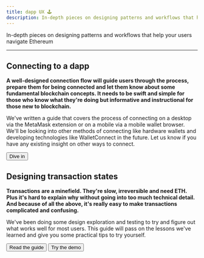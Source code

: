 ```yaml
---
title: dapp UX 🕹
description: In-depth pieces on designing patterns and workflows that help your users navigate Ethereum
---
```


In-depth pieces on designing patterns and workflows that help your users navigate Ethereum

---


## Connecting to a dapp

**A well-designed connection flow will guide users through the process, prepare them for being connected and let them know about some fundamental blockchain concepts. It needs to be swift and simple for those who know what they're doing but informative and instructional for those new to blockchain.**

We've written a guide that covers the process of connecting on a desktop via the MetaMask extension or on a mobile via a mobile wallet browser. We'll be looking into other methods of connecting like hardware wallets and developing technologies like WalletConnect in the future. Let us know if you have any existing insight on other ways to connect.

<Button mb={5} as="a" href="/guides/ux/connect-a-wallet-conditions">
  Dive in
</Button>

## Designing transaction states

**Transactions are a minefield. They're slow, irreversible and need ETH. Plus it's hard to explain why without going into too much technical detail. And because of all the above, it's really easy to make transactions complicated and confusing.**

We've been doing some design exploration and testing to try and figure out what works well for most users. This guide will pass on the lessons we've learned and give you some practical tips to try yourself.

<Flex alignItems="center">
<Button mr={3} as="a" href="/guides/ux/transactions-wallet-ux">
  Read the guide
</Button>

<Button as="a" href="https://rimble-devcon-demo.netlify.com/">
Try the demo
</Button>
</Flex>
